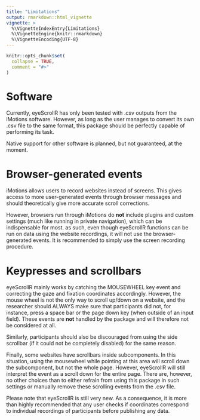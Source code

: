 ```yaml
---
title: "Limitations"
output: rmarkdown::html_vignette
vignette: >
  %\VignetteIndexEntry{Limitations}
  %\VignetteEngine{knitr::rmarkdown}
  %\VignetteEncoding{UTF-8}
---
```


```r
knitr::opts_chunk$set(
  collapse = TRUE,
  comment = "#>"
)
```

# Software

Currently, eyeScrollR has only been tested with .csv outputs from the iMotions software. However, as long as the user manages to convert its own .csv file to the same format, this package should be perfectly capable of performing its task.

Native support for other software is planned, but not guaranteed, at the moment.

# Browser-generated events

iMotions allows users to record websites instead of screens. This gives access to more user-generated events through browser messages and should theoretically give more accurate scroll corrections.

However, browsers run through iMotions do **not** include plugins and custom settings (much like running in private navigation), which can be indispensable for most. as such, even though eyeScrollR functions can be run on data using the website recordings, it will not use the browser-generated events. It is recommended to simply use the screen recording procedure.

# Keypresses and scrollbars

eyeScrollR mainly works by catching the MOUSEWHEEL key event and correcting the gaze and fixation coordinates accordingly. However, the mouse wheel is not the only way to scroll up/down on a website, and the researcher should ALWAYS make sure that participants did not, for instance, press a space bar or the page down key (when outside of an input field). These events are **not** handled by the package and will therefore not be considered at all.

Similarly, participants should also be discouraged from using the side scrollbar (if it could not be completely disabled) for the same reason.

Finally, some websites have scrollbars inside subcomponents. In this situation, using the mousewheel while pointing at this area will scroll down the subcomponent, but not the whole page. However, eyeScrollR will still interpret the event as a scroll down for the entire page. There are, however, no other choices than to either refrain from using this package in such settings or manually remove these scrolling events from the .csv file.

Please note that eyeScrollR is still very new. As a consequence, it is more than highly recommended that any user checks if coordinates correspond to individual recordings of participants before publishing any data.
